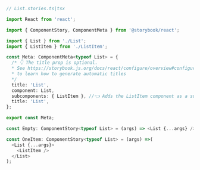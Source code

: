 ```ts
// List.stories.ts|tsx

import React from 'react';

import { ComponentStory, ComponentMeta } from '@storybook/react';

import { List } from './List';
import { ListItem } from './ListItem';

const Meta: ComponentMeta<typeof List> = {
  /* 👇 The title prop is optional.
  * See https://storybook.js.org/docs/react/configure/overview#configure-story-loading
  * to learn how to generate automatic titles
  */
  title: 'List',
  component: List,
  subcomponents: { ListItem }, //👈 Adds the ListItem component as a subcomponent
  title: 'List',
};

export const Meta;

const Empty: ComponentStory<typeof List> = (args) => <List {...args} />;

const OneItem: ComponentStory<typeof List> = (args) =>(
  <List {...args}>
    <ListItem />
  </List>
);
```